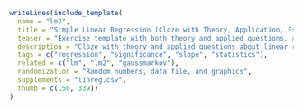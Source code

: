 ```r
writeLines(include_template(
  name = "lm3",
  title = "Simple Linear Regression (Cloze with Theory, Application, Essay, and File Upload)",
  teaser = "Exercise template with both theory and applied questions, as well as interpretation and code upload, about simple linear regression based on a randomly-generated CSV file.",
  description = "Cloze with theory and applied questions about linear regression. The theory part uses knowledge questions in \"string\" and \"mchoice\" format. The applied part is based on bivariate numeric data for download in a CSV file (comma-separated values) and uses two \"num\" and one \"schoice\" item. Additionally, for interpretation, there is an open-ended \"essay\" element and a \"file\" upload for the R script used by the participants. This type of extended cloze question is currently supported in QTI 2.1 (OpenOlat in particular).",
  tags = c("regression", "significance", "slope", "statistics"),
  related = c("lm", "lm2", "gaussmarkov"),
  randomization = "Random numbers, data file, and graphics",
  supplements = "linreg.csv",
  thumb = c(150, 339))
)
```
